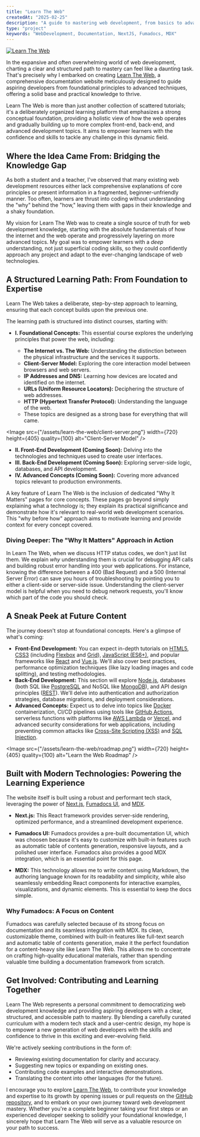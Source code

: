 ```yaml
---
title: "Learn The Web"
createdAt: "2025-02-25"
description: "A guide to mastering web development, from basics to advanced."
type: "project"
keywords: "WebDevelopment, Documentation, NextJS, Fumadocs, MDX"
---
```


<a href="https://github.com/r4ultv/learn-the-web" target="_blank">
  <Image
    src={"/assets/learn-the-web/og-image.png"}
    width={720}
    height={405}
    quality={100}
    alt="Learn The Web"
    priority
  />
</a>

In the expansive and often overwhelming world of web development, charting a clear and structured path to mastery can feel like a daunting task.
That's precisely why I embarked on creating [Learn The Web](https://learn-the-web.vercel.app), a comprehensive documentation website meticulously designed to guide aspiring developers from foundational principles to advanced techniques, offering a solid base and practical knowledge to thrive.

Learn The Web is more than just another collection of scattered tutorials; it's a deliberately organized learning platform that emphasizes a strong conceptual foundation, providing a holistic view of how the web operates and gradually building up to more complex front-end, back-end, and advanced development topics.
It aims to empower learners with the confidence and skills to tackle any challenge in this dynamic field.

## Where the Idea Came From: Bridging the Knowledge Gap

As both a student and a teacher, I've observed that many existing web development resources either lack comprehensive explanations of core principles or present information in a fragmented, beginner-unfriendly manner.
Too often, learners are thrust into coding without understanding the "why" behind the "how," leaving them with gaps in their knowledge and a shaky foundation.

My vision for Learn The Web was to create a single source of truth for web development knowledge, starting with the absolute fundamentals of how the internet and the web operate and progressively layering on more advanced topics.
My goal was to empower learners with a _deep_ understanding, not just superficial coding skills, so they could confidently approach any project and adapt to the ever-changing landscape of web technologies.

## A Structured Learning Path: From Foundation to Expertise

Learn The Web takes a deliberate, step-by-step approach to learning, ensuring that each concept builds upon the previous one.

The learning path is structured into distinct courses, starting with:

- **I. Foundational Concepts:** This essential course explores the underlying principles that power the web, including:

  - **The Internet vs. The Web:** Understanding the distinction between the physical infrastructure and the services it supports.
  - **Client-Server Model:** Exploring the core interaction model between browsers and web servers.
  - **IP Addresses and DNS:** Learning how devices are located and identified on the internet.
  - **URLs (Uniform Resource Locators):** Deciphering the structure of web addresses.
  - **HTTP (Hypertext Transfer Protocol):** Understanding the language of the web.
  - These topics are designed as a strong base for everything that will came.

<Image
  src={"/assets/learn-the-web/client-server.png"}
  width={720}
  height={405}
  quality={100}
  alt="Client-Server Model"
/>

- **II. Front-End Development (Coming Soon):** Delving into the technologies and techniques used to create user interfaces.
- **III. Back-End Development (Coming Soon):** Exploring server-side logic, databases, and API development.
- **IV. Advanced Concepts (Coming Soon):** Covering more advanced topics relevant to production environments.

A key feature of Learn The Web is the inclusion of dedicated "Why It Matters" pages for core concepts.
These pages go beyond simply explaining what a technology is; they explain its practical significance and demonstrate how it's relevant to real-world web development scenarios.
This "why before how" approach aims to motivate learning and provide context for every concept covered.

### Diving Deeper: The "Why It Matters" Approach in Action

In Learn The Web, when we discuss HTTP status codes, we don't just list them.
We explain _why_ understanding them is crucial for debugging API calls and building robust error handling into your web applications.
For instance, knowing the difference between a 400 (Bad Request) and a 500 (Internal Server Error) can save you hours of troubleshooting by pointing you to either a client-side or server-side issue.
Understanding the client-server model is helpful when you need to debug network requests, you'll know which part of the code you should check.

## A Sneak Peek at Future Content

The journey doesn't stop at foundational concepts.
Here's a glimpse of what's coming:

- **Front-End Development:** You can expect in-depth tutorials on [HTML5](https://developer.mozilla.org/en-US/docs/Web/HTML), [CSS3](https://developer.mozilla.org/en-US/docs/Web/CSS) (including [Flexbox](https://developer.mozilla.org/en-US/docs/Web/CSS/CSS_Flexible_Box_Layout) and [Grid](https://developer.mozilla.org/en-US/docs/Web/CSS/CSS_Grid_Layout)), [JavaScript (ES6+)](https://developer.mozilla.org/en-US/docs/Web/JavaScript), and popular frameworks like [React](https://react.dev/) and [Vue.js](https://vuejs.org/).
  We'll also cover best practices, performance optimization techniques (like lazy loading images and code splitting), and testing methodologies.
- **Back-End Development:** This section will explore [Node.js](https://nodejs.org/en), databases (both SQL like [PostgreSQL](https://www.postgresql.org/) and NoSQL like [MongoDB](https://www.mongodb.com/)), and API design principles ([REST](https://restfulapi.net/)).
  We'll delve into authentication and authorization strategies, database migrations, and deployment considerations.
- **Advanced Concepts:** Expect us to delve into topics like [Docker](https://www.docker.com/) containerization, CI/CD pipelines using tools like [GitHub Actions](https://github.com/features/actions), serverless functions with platforms like [AWS Lambda](https://aws.amazon.com/lambda/) or [Vercel](https://vercel.com/), and advanced security considerations for web applications, including preventing common attacks like [Cross-Site Scripting (XSS)](https://owasp.org/www-community/attacks/xss/) and [SQL Injection](https://owasp.org/www-community/attacks/SQL_Injection).

<Image
  src={"/assets/learn-the-web/roadmap.png"}
  width={720}
  height={405}
  quality={100}
  alt="Learn the Web Roadmap"
/>

## Built with Modern Technologies: Powering the Learning Experience

The website itself is built using a robust and performant tech stack, leveraging the power of [Next.js](https://nextjs.org/), [Fumadocs UI](https://fumadocs.vercel.app/), and [MDX](https://mdxjs.com/).

- **Next.js:** This React framework provides server-side rendering, optimized performance, and a streamlined development experience.

- **Fumadocs UI:** Fumadocs provides a pre-built documentation UI, which was choosen because it's easy to customize with built-in features such as automatic table of contents generation, responsive layouts, and a polished user interface.
  Fumadocs also provides a good MDX integration, which is an essential point for this page.

- **MDX:** This technology allows me to write content using Markdown, the authoring language known for its readability and simplicity, while also seamlessly embedding React components for interactive examples, visualizations, and dynamic elements.
  This is essential to keep the docs simple.

### Why Fumadocs: A Focus on Content

Fumadocs was carefully selected because of its strong focus on documentation and its seamless integration with MDX.
Its clean, customizable theme, combined with built-in features like full-text search and automatic table of contents generation, make it the perfect foundation for a content-heavy site like Learn The Web.
This allows me to concentrate on crafting high-quality educational materials, rather than spending valuable time building a documentation framework from scratch.

## Get Involved: Contributing and Learning Together

Learn The Web represents a personal commitment to democratizing web development knowledge and providing aspiring developers with a clear, structured, and accessible path to mastery.
By blending a carefully curated curriculum with a modern tech stack and a user-centric design, my hope is to empower a new generation of web developers with the skills and confidence to thrive in this exciting and ever-evolving field.

We're actively seeking contributions in the form of:

- Reviewing existing documentation for clarity and accuracy.
- Suggesting new topics or expanding on existing ones.
- Contributing code examples and interactive demonstrations.
- Translating the content into other languages (for the future).

I encourage you to explore [Learn The Web](https://learn-the-web.vercel.app), to contribute your knowledge and expertise to its growth by opening issues or pull requests on the [GitHub repository](https://github.com/r4ultv/learn-the-web), and to embark on your own journey toward web development mastery.
Whether you're a complete beginner taking your first steps or an experienced developer seeking to solidify your foundational knowledge, I sincerely hope that Learn The Web will serve as a valuable resource on your path to success.
